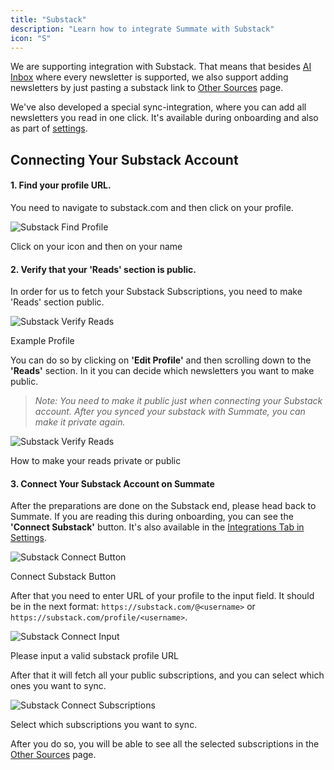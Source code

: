 ```yaml
---
title: "Substack"
description: "Learn how to integrate Summate with Substack"
icon: "S"
---
```


We are supporting integration with Substack.
That means that besides [AI Inbox](/essentials/ai-inbox) where every newsletter is supported, we also support adding newsletters by just pasting a substack link to [Other Sources](/essentials/other-sources) page.

We've also developed a special sync-integration, where you can add all newsletters you read in one click. It's available during onboarding and also as part of [settings](/essentials/settings).

## Connecting Your Substack Account

#### 1. Find your profile URL.

You need to navigate to substack.com and then click on your profile.

<Frame>
  <div className="flex flex-col gap-10 items-center">
    <img
      src="/images/substack/substack_connect_1.png"
      alt="Substack Find Profile"
    />
    <p style={{ fontSize: "0.9em", fontStyle: "italic", textAlign: "center" }}>
      Click on your icon and then on your name
    </p>
  </div>
</Frame>

#### 2. Verify that your 'Reads' section is public.

In order for us to fetch your Substack Subscriptions, you need to make 'Reads' section public.

<Frame>
  <div className="flex flex-col gap-10 items-center">
    <img
      src="/images/substack/substack_connect_2_1.png"
      alt="Substack Verify Reads"
    />
    <p style={{ fontSize: "0.9em", fontStyle: "italic", textAlign: "center" }}>
      Example Profile
    </p>
  </div>
</Frame>

You can do so by clicking on **'Edit Profile'** and then scrolling down to the **'Reads'** section. In it you can decide which newsletters you want to make public.

> _Note: You need to make it public just when connecting your Substack account. After you synced your substack with Summate, you can make it private again._

<Frame>
  <div className="flex flex-col gap-10 items-center">
    <img
      src="/images/substack/substack_connect_2_2.png"
      alt="Substack Verify Reads"
    />
    <p style={{ fontSize: "0.9em", fontStyle: "italic", textAlign: "center" }}>
      How to make your reads private or public
    </p>
  </div>
</Frame>

#### 3. Connect Your Substack Account on Summate

After the preparations are done on the Substack end, please head back to Summate. If you are reading this during onboarding, you can see the **'Connect Substack'** button. It's also available in the [Integrations Tab in Settings](/essentials/settings).

<Frame>
  <div className="flex flex-col gap-10 items-center">
    <img
      src="/images/substack/substack_connect_3_1.png"
      alt="Substack Connect Button"
    />
    <p style={{ fontSize: "0.9em", fontStyle: "italic", textAlign: "center" }}>
      Connect Substack Button
    </p>
  </div>
</Frame>

After that you need to enter URL of your profile to the input field. It should be in the next format: `https://substack.com/@<username>` or `https://substack.com/profile/<username>`.

<Frame>
  <div className="flex flex-col gap-10 items-center">
    <img
      src="/images/substack/substack_connect_3_2.png"
      alt="Substack Connect Input"
    />
    <p style={{ fontSize: "0.9em", fontStyle: "italic", textAlign: "center" }}>
      Please input a valid substack profile URL
    </p>
  </div>
</Frame>

After that it will fetch all your public subscriptions, and you can select which ones you want to sync.

<Frame>
  <div className="flex flex-col gap-10 items-center">
    <img
      src="/images/substack/substack_connect_3_3.png"
      alt="Substack Connect Subscriptions"
    />
    <p style={{ fontSize: "0.9em", fontStyle: "italic", textAlign: "center" }}>
      Select which subscriptions you want to sync.
    </p>
  </div>
</Frame>

After you do so, you will be able to see all the selected subscriptions in the [Other Sources](/essentials/other-sources) page.
